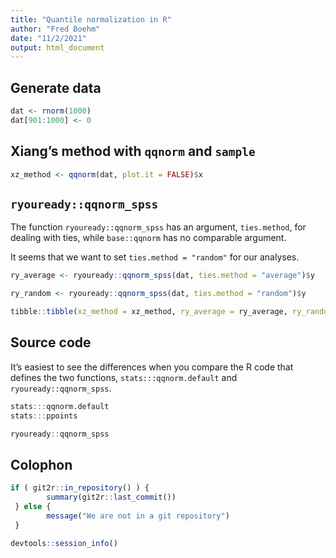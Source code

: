 ```yaml
---
title: "Quantile normalization in R"
author: "Fred Boehm"
date: "11/2/2021"
output: html_document
---
```


## Generate data

```r
dat <- rnorm(1000)
dat[901:1000] <- 0
```

## Xiang's method with `qqnorm` and `sample`

```r
xz_method <- qqnorm(dat, plot.it = FALSE)$x
```


## `ryouready::qqnorm_spss`

The function `ryouready::qqnorm_spss` has an argument, `ties.method`, for dealing with ties, while
`base::qqnorm` has no comparable argument.

It seems that we want to set `ties.method = "random"` for our analyses.

```r
ry_average <- ryouready::qqnorm_spss(dat, ties.method = "average")$y
```

```r
ry_random <- ryouready::qqnorm_spss(dat, ties.method = "random")$y
```

```r
tibble::tibble(xz_method = xz_method, ry_average = ry_average, ry_random = ry_random)
```

## Source code

It's easiest to see the differences when you compare the R code that defines the two functions, `stats:::qqnorm.default` and `ryouready::qqnorm_spss`. 

```r
stats:::qqnorm.default
stats:::ppoints
```

```r
ryouready::qqnorm_spss
```

## Colophon


```r
if ( git2r::in_repository() ) {
        summary(git2r::last_commit()) 
 } else { 
        message("We are not in a git repository") 
 }
```

```r
devtools::session_info()
```
